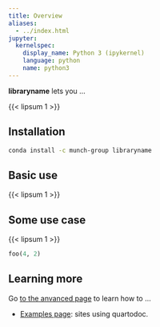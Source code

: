 ```yaml
---
title: Overview
aliases:
  - ../index.html
jupyter:
  kernelspec:
    display_name: Python 3 (ipykernel)
    language: python
    name: python3
---
```



**libraryname** lets you ... 

{{< lipsum 1 >}}

## Installation

```bash
conda install -c munch-group libraryname
```

## Basic use

{{< lipsum 1 >}}

## Some use case

<!-- 
The [foo function](`libraryname.foo`) does ... [](`libraryname.bar`) does ... [](`~libraryname.baz`) does ...
 -->

{{< lipsum 1 >}}

```python
foo(4, 2)
```


## Learning more

Go [to the anvanced page](advanced.qmd) to learn how to ...

* [Examples page](examples.ipynb): sites using quartodoc.
